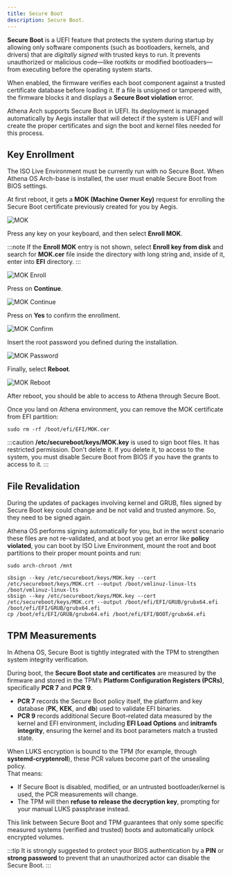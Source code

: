 ```yaml
---
title: Secure Boot
description: Secure Boot.
---
```


**Secure Boot** is a UEFI feature that protects the system during startup by allowing only software components
(such as bootloaders, kernels, and drivers) that are *digitally signed* with trusted keys to run.
It prevents unauthorized or malicious code—like rootkits or modified bootloaders—from executing before the operating system starts.

When enabled, the firmware verifies each boot component against a trusted certificate database before loading it.
If a file is unsigned or tampered with, the firmware blocks it and displays a **Secure Boot violation** error.

Athena Arch supports Secure Boot in UEFI. Its deployment is managed automatically by Aegis installer that will detect if the system is UEFI and will create the proper certificates and sign the boot and kernel files needed for this process.

## Key Enrollment

The ISO Live Environment must be currently run with no Secure Boot. When Athena OS Arch-base is installed, the user must enable Secure Boot from BIOS settings.

At first reboot, it gets a **MOK (Machine Owner Key)** request for enrolling the Secure Boot certificate previously created for you by Aegis.

![MOK](@assets/images/mok.png)

Press any key on your keyboard, and then select **Enroll MOK**.

:::note
If the **Enroll MOK** entry is not shown, select **Enroll key from disk** and search for **MOK.cer** file inside the directory with long string and, inside of it, enter into **EFI** directory.
:::

![MOK Enroll](@assets/images/mok-enroll.png)

Press on **Continue**.

![MOK Continue](@assets/images/mok-continue.png)

Press on **Yes** to confirm the enrollment.

![MOK Confirm](@assets/images/mok-confirm.png)

Insert the root password you defined during the installation.

![MOK Password](@assets/images/mok-password.png)

Finally, select **Reboot**.

![MOK Reboot](@assets/images/mok-reboot.png)

After reboot, you should be able to access to Athena through Secure Boot.

Once you land on Athena environment, you can remove the MOK certificate from EFI partition:
```shell
sudo rm -rf /boot/efi/EFI/MOK.cer
```

:::caution
**/etc/secureboot/keys/MOK.key** is used to sign boot files. It has restricted permission. Don't delete it. If you delete it, to access to the system, you must disable Secure Boot from BIOS if you have the grants to access to it.
:::

## File Revalidation

During the updates of packages involving kernel and GRUB, files signed by Secure Boot key could change and be not valid and trusted anymore. So, they need to be signed again.

Athena OS performs signing automatically for you, but in the worst scenario these files are not re-validated, and at boot you get an error like **policy violated**, you can boot by ISO Live Environment, mount the root and boot partitions to their proper mount points and run:
```shell
sudo arch-chroot /mnt

sbsign --key /etc/secureboot/keys/MOK.key --cert /etc/secureboot/keys/MOK.crt --output /boot/vmlinuz-linux-lts /boot/vmlinuz-linux-lts
sbsign --key /etc/secureboot/keys/MOK.key --cert /etc/secureboot/keys/MOK.crt --output /boot/efi/EFI/GRUB/grubx64.efi /boot/efi/EFI/GRUB/grubx64.efi
cp /boot/efi/EFI/GRUB/grubx64.efi /boot/efi/EFI/BOOT/grubx64.efi
```

## TPM Measurements

In Athena OS, Secure Boot is tightly integrated with the TPM to strengthen system integrity verification.

During boot, the **Secure Boot state and certificates** are measured by the firmware and stored in the TPM’s
**Platform Configuration Registers (PCRs)**, specifically **PCR 7** and **PCR 9**.

- **PCR 7** records the Secure Boot policy itself, the platform and key database (**PK**, **KEK**, and **db**) used to validate EFI binaries.
- **PCR 9** records additional Secure Boot–related data measured by the kernel and EFI environment, including **EFI Load Options** and **initramfs integrity**, ensuring the kernel and its boot parameters match a trusted state.

When LUKS encryption is bound to the TPM (for example, through **systemd-cryptenroll**),
these PCR values become part of the unsealing policy.  
That means:
- If Secure Boot is disabled, modified, or an untrusted bootloader/kernel is used, the PCR measurements will change.
- The TPM will then **refuse to release the decryption key**, prompting for your manual LUKS passphrase instead.

This link between Secure Boot and TPM guarantees that only some specific measured systems (verified and trusted) boots and automatically unlock encrypted volumes.

:::tip
It is strongly suggested to protect your BIOS authentication by a **PIN** or **strong password** to prevent that an unauthorized actor can disable the Secure Boot.
:::

<ImageComponent />
